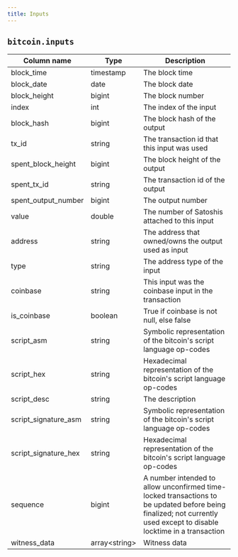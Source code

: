 ```yaml
---
title: Inputs
---
```


## `bitcoin.inputs`

|Column name        |Type  |Description                                                                                                                              |
|-------------------|------|-----------------------------------------------------------------------------------------------------------------------------------------|
|block_time         |timestamp|The block time                                                                                                                           |
|block_date         |date  |The block date                                                                                                                           |
|block_height       |bigint|The block number                                                                                                                         |
|index              |int   |The index of the input                                                                                                                   |
|block_hash         |bigint|The block hash of the output                                                                                                             |
|tx_id              |string|The transaction id that this input was used                                                                                              |
|spent_block_height |bigint|The block height of the output                                                                                                           |
|spent_tx_id        |string|The transaction id of the output                                                                                                         |
|spent_output_number|bigint|The output number                                                                                                                        |
|value              |double|The number of Satoshis attached to this input                                                                                            |
|address            |string|The address that owned/owns the output used as input                                                                                     |
|type               |string|The address type of the input                                                                                                            |
|coinbase           |string|This input was the coinbase input in the transaction                                                                                     |
|is_coinbase        |boolean|True if coinbase is not null, else false                                                                                                 |
|script_asm         |string|Symbolic representation of the bitcoin's script language op-codes                                                                        |
|script_hex         |string|Hexadecimal representation of the bitcoin's script language op-codes                                                                     |
|script_desc        |string|The description                                                                                                                          |
|script_signature_asm|string|Symbolic representation of the bitcoin's script language op-codes                                                                        |
|script_signature_hex|string|Hexadecimal representation of the bitcoin's script language op-codes                                                                     |
|sequence           |bigint|A number intended to allow unconfirmed time-locked transactions to be updated before being finalized; not currently used except to disable locktime in a transaction|
|witness_data       |array&lt;string&gt;|Witness data                                                                                                                             |
